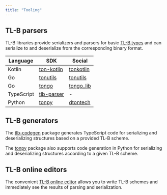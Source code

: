 ```yaml
---
title: "Tooling"
---
```


## TL-B parsers

TL-B libraries provide serializers and parsers for basic [TL-B types](/v3/documentation/data-formats/tlb/types) and can serialize to and deserialize from the corresponding binary format.

| Language   | SDK                                                                     | Social                                                 |
|------------|-------------------------------------------------------------------------|--------------------------------------------------------|
| Kotlin     | [ton-kotlin](https://github.com/ton-community/ton-kotlin/tree/main/tlb) | [tonkotlin](https://t.me/tonkotlin)                    |
| Go         | [tonutils](https://github.com/xssnick/tonutils-go/tree/master/tlb)      | [tonutils](https://t.me/tonutils)                      |
| Go         | [tongo](https://github.com/tonkeeper/tongo/tree/master/tlb)             | [tongo_lib](https://t.me/tongo_lib)                    |
| TypeScript | [tlb-parser](https://github.com/ton-community/tlb-parser)               | -                                                      |
| Python     | [tonpy](https://github.com/disintar/tonpy)                              | [dtontech](https://t.me/dtontech)                      |

## TL-B generators

The [tlb-codegen](https://github.com/ton-community/tlb-codegen) package generates TypeScript code for serializing and deserializing structures based on a provided TL-B scheme.

The [tonpy](https://github.com/disintar/tonpy) package also supports code generation in Python for serializing and deserializing structures according to a given TL-B scheme.

## TL-B online editors

The convenient [TL-B online editor](https://ton-community.github.io/tlb-editor/#/main) allows you to write TL-B schemes and immediately see the results of parsing and serialization.